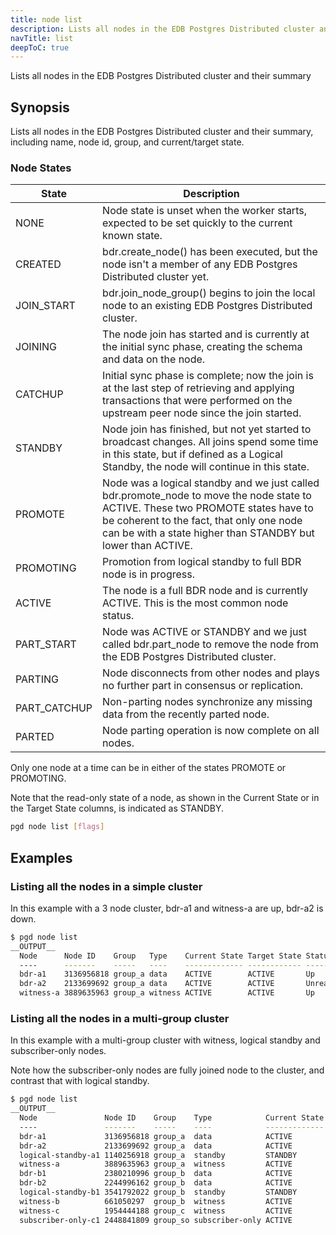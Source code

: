 ```yaml
---
title: node list
description: Lists all nodes in the EDB Postgres Distributed cluster and their summary.
navTitle: list
deepToC: true
---
```


Lists all nodes in the EDB Postgres Distributed cluster and their summary

## Synopsis

Lists all nodes in the EDB Postgres Distributed cluster and their summary,
including name, node id, group, and current/target state.

### Node States

| State        | Description                                                                                           |
|--------------|-------------------------------------------------------------------------------------------------------|
| NONE         | Node state is unset when the worker starts, expected to be set quickly to the current known state.   |
| CREATED      | bdr.create_node() has been executed, but the node isn't a member of any EDB Postgres Distributed cluster yet. |
| JOIN_START   | bdr.join_node_group() begins to join the local node to an existing EDB Postgres Distributed cluster. |
| JOINING      | The node join has started and is currently at the initial sync phase, creating the schema and data on the node. |
| CATCHUP      | Initial sync phase is complete; now the join is at the last step of retrieving and applying transactions that were performed on the upstream peer node since the join started. |
| STANDBY      | Node join has finished, but not yet started to broadcast changes. All joins spend some time in this state, but if defined as a Logical Standby, the node will continue in this state. |
| PROMOTE      | Node was a logical standby and we just called bdr.promote_node to move the node state to ACTIVE. These two PROMOTE states have to be coherent to the fact, that only one node can be with a state higher than STANDBY but lower than ACTIVE. |
| PROMOTING    | Promotion from logical standby to full BDR node is in progress.                                         |
| ACTIVE       | The node is a full BDR node and is currently ACTIVE. This is the most common node status.               |
| PART_START   | Node was ACTIVE or STANDBY and we just called bdr.part_node to remove the node from the EDB Postgres Distributed cluster. |
| PARTING      | Node disconnects from other nodes and plays no further part in consensus or replication.                |
| PART_CATCHUP | Non-parting nodes synchronize any missing data from the recently parted node.                           |
| PARTED       | Node parting operation is now complete on all nodes.                                                    |


Only one node at a time can be in either of the states PROMOTE or PROMOTING.

Note that the read-only state of a node, as shown in the Current State or in
the Target State columns, is indicated as STANDBY.

```sh
pgd node list [flags]
```

## Examples

### Listing all the nodes in a simple cluster

In this example with a 3 node cluster, bdr-a1 and witness-a are up, bdr-a2 is down.

```sh
$ pgd node list
__OUTPUT__
  Node      Node ID    Group   Type    Current State Target State Status      Seq ID
  ----      -------    -----   ----    ------------- ------------ ------      ------
  bdr-a1    3136956818 group_a data    ACTIVE        ACTIVE       Up          1
  bdr-a2    2133699692 group_a data    ACTIVE        ACTIVE       Unreachable 2
  witness-a 3889635963 group_a witness ACTIVE        ACTIVE       Up          3
```

### Listing all the nodes in a multi-group cluster

In this example with a multi-group cluster with witness, logical standby and subscriber-only nodes.

Note how the subscriber-only nodes are fully joined node to the cluster, and contrast that with logical standby.

```sh
$ pgd node list
__OUTPUT__
  Node               Node ID    Group    Type            Current State Target State Status Seq ID
  ----               -------    -----    ----            ------------- ------------ ------ ------
  bdr-a1             3136956818 group_a  data            ACTIVE        ACTIVE       Up     6
  bdr-a2             2133699692 group_a  data            ACTIVE        ACTIVE       Up     3
  logical-standby-a1 1140256918 group_a  standby         STANDBY       STANDBY      Up     9
  witness-a          3889635963 group_a  witness         ACTIVE        ACTIVE       Up     7
  bdr-b1             2380210996 group_b  data            ACTIVE        ACTIVE       Up     1
  bdr-b2             2244996162 group_b  data            ACTIVE        ACTIVE       Up     2
  logical-standby-b1 3541792022 group_b  standby         STANDBY       STANDBY      Up     10
  witness-b          661050297  group_b  witness         ACTIVE        ACTIVE       Up     5
  witness-c          1954444188 group_c  witness         ACTIVE        ACTIVE       Up     4
  subscriber-only-c1 2448841809 group_so subscriber-only ACTIVE        ACTIVE       Up     8
```
